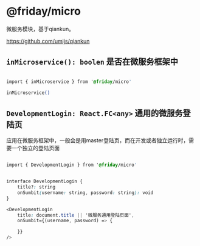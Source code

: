 
<Meta title="Documentation/Friday Micro" />

# @friday/micro

微服务模块，基于qiankun。

https://github.com/umijs/qiankun



## `inMicroservice(): boolen` 是否在微服务框架中

```css dark

import { inMicroservice } from '@friday/micro'

inMicroservice()

```

## `DevelopmentLogin: React.FC<any>` 通用的微服务登陆页

应用在微服务框架中，一般会是用master登陆页，而在开发或者独立运行时，需要一个独立的登陆页面
```css dark

import { DevelopmentLogin } from '@friday/micro'


interface DevelopmentLogin {
	title?: string
	onSumbit(username: string, password: string): void
}

<DevelopmentLogin 
	title: document.title || '微服务通用登陆页面',
	onSumbit={(username, password) => {

	}}
/>

```
